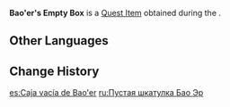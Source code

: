 {{Item Infobox
|id           = 100493
|type         = Quest Items
|image        = Item Parcel.png
|description  = A light and empty box. It doesn't seem as though this fragile container has much protective ability...
|source1      = Given during [[The Lost Relic]]
}}
'''Bao'er's Empty Box''' is a [[Quest Item]] obtained during the {{Quest|The Lost Relic}}.

==Other Languages==
{{Other Languages
|default_hidden = 1
|en      = Bao'er's Empty Box
|zhs     = 宝儿的空盒子
|zhs_rm  = Bǎo'er de Kōng Hézi
|zht     = 寶兒的空盒子
|zht_rm  = Bǎo'er de Kōng Hézi
|ja      = 宝児の空き箱
|ja_rm   = Houji no Akibako{{Assumed}}
|ko      = 보아의 빈 상자
|ko_rm   = Boa-ui Bin Sangja
|es      = Caja vacía de Bao'er
|fr      = Boîte vide de Bao'er
|ru      = Пустая шкатулка Бао Эр
|th      = กล่องเปล่าของ Bao'er
|th_rm   = Khlong Plato khong Bao'er
|vi      = Chiếc hộp trống của Bao'er
|de      = Bao’ers leere Schachtel
|id      = Kotak Kosong Bao'er
|pt      = Caixa Vazia de Bao'er
|tr      = Bao'er'in Boş Kutusu
|it      = Scatola vuota di Bao'er
}}

==Change History==
{{Change History|1.0}}

[[es:Caja vacía de Bao'er]]
[[ru:Пустая шкатулка Бао Эр]]